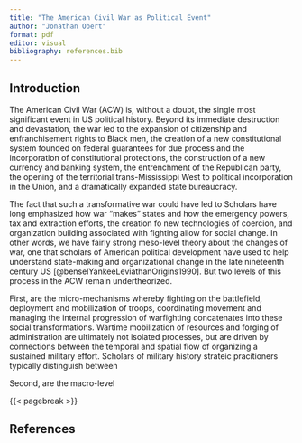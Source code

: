 ```yaml
---
title: "The American Civil War as Political Event"
author: "Jonathan Obert"
format: pdf
editor: visual
bibliography: references.bib
---
```


## Introduction

The American Civil War (ACW) is, without a doubt, the single most significant event in US political history. Beyond its immediate destruction and devastation, the war led to the expansion of citizenship and enfranchisement rights to Black men, the creation of a new constitutional system founded on federal guarantees for due process and the incorporation of constitutional protections, the construction of a new currency and banking system, the entrenchment of the Republican party, the opening of the territorial trans-Mississippi West to political incorporation in the Union, and a dramatically expanded state bureaucracy.

The fact that such a transformative war could have led to Scholars have long emphasized how war "makes" states and how the emergency powers, tax and extraction efforts, the creation fo new technologies of coercion, and organization building associated with fighting allow for social change. In other words, we have fairly strong meso-level theory about the changes of war, one that scholars of American political development have used to help understand state-making and organizational change in the late nineteenth century US [@benselYankeeLeviathanOrigins1990]. But two levels of this process in the ACW remain  undertheorized. 

First, are the micro-mechanisms whereby fighting on the battlefield, deployment and mobilization of troops, coordinating movement and managing the internal progression of warfighting concatenates into these social transformations. Wartime mobilization of resources and forging of administration are ultimately not isolated processes, but are driven by connections between the temporal and spatial flow of organizing a sustained military effort. Scholars of military history strateic pracitioners typically distinguish between   

Second, are the macro-level

{{< pagebreak >}}

## References